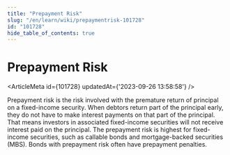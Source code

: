 ```yaml
---
title: "Prepayment Risk"
slug: "/en/learn/wiki/prepaymentrisk-101728"
id: "101728"
hide_table_of_contents: true
---
```



# Prepayment Risk

<ArticleMeta id={101728} updatedAt={'2023-09-26 13:58:58'} />
<div className='border-solid border-b border-t-0 my-4 border-[var(--ifm-color-gray-300)]' />

Prepayment risk is the risk involved with the premature return of principal on a fixed-income security. When debtors return part of the principal early, they do not have to make interest payments on that part of the principal. That means investors in associated fixed-income securities will not receive interest paid on the principal. The prepayment risk is highest for fixed-income securities, such as callable bonds and mortgage-backed securities (MBS). Bonds with prepayment risk often have prepayment penalties.
